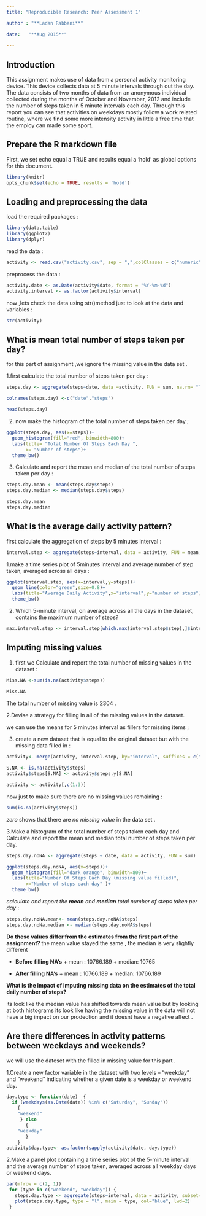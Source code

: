 ```yaml
---
title: "Reproducible Research: Peer Assessment 1"

author : "**Ladan Rabbani**"

date:   "**Aug 2015**"
  
---
```

## Introduction
 This assignment makes use of data from a personal activity monitoring device. This device collects data at 5 minute intervals through out the day. The data consists of two months of data from an anonymous individual collected during the months of October and November, 2012 and include the number of steps taken in 5 minute intervals each day.
 Through this report you can see that activities on weekdays mostly follow a work related routine, where we find some more intensity activity in little a free time that the employ can made some sport.

## Prepare the R markdown file 

First, we set echo equal a TRUE and results equal a 'hold' as global options for this document.
```r
library(knitr)
opts_chunk$set(echo = TRUE, results = 'hold')
```

## Loading and preprocessing the data
load the required packages :
```r
library(data.table)
library(ggplot2)
library(dplyr)
```
read the data :

```r
activity <- read.csv("activity.csv", sep = ",",colClasses = c("numeric","character","numeric"))
```

preprocess the data :

```r
activity.date <- as.Date(activity$date, format = "%Y-%m-%d")
activity.interval <- as.factor(activity$interval)
```
now ,lets check the data using str()method just to look at the data and variables :
```r
str(activity)
```

## What is mean total number of steps taken per day?
for this part of assignment ,we ignore the missing value in the data set .

1.first calculate the total number of steps taken per day :
```r
steps.day <- aggregate(steps~date, data =activity, FUN = sum, na.rm= "TRUE")

colnames(steps.day) <-c("date","steps")

head(steps.day)
```

2. now make the histogram of the total number of steps taken per day ;
```r
ggplot(steps.day, aes(x=steps))+
  geom_histogram(fill="red", binwidth=800)+
  labs(title= "Total Number Of Steps Each Day ",
       x= "Number of steps")+
  theme_bw()
```

3. Calculate and report the mean and median of the total number of steps taken per day :

```r
steps.day.mean <- mean(steps.day$steps)
steps.day.median <- median(steps.day$steps)

steps.day.mean
steps.day.median
```

## What is the average daily activity pattern?
first calculate the aggregation of steps by 5 minutes interval :

```r
interval.step <- aggregate(steps~interval, data = activity, FUN = mean, na.rm="TRUE")
```

1.make a time series plot of 5minutes interval and average number of step taken, averaged across all days :

```r
ggplot(interval.step, aes(x=interval,y=steps))+
  geom_line(color="green",size=0.8)+
  labs(title="Average Daily Activity",x="interval",y="number of steps")+
  theme_bw()
```

2. Which 5-minute interval, on average across all the days in the dataset, contains the maximum number of steps?

```r
max.interval.step <- interval.step[which.max(interval.step$step),]$interval
```

## Imputing missing values

1. first we Calculate and report the total number of missing values in the dataset :
```r
Miss.NA <-sum(is.na(activity$steps))

Miss.NA
```

The total number of missing value is 2304 .

2.Devise a strategy for filling in all of the missing values in the dataset. 

  we can use the means for 5 minutes interval as fillers for missing items ;

3. create a new dataset that is equal to the original dataset but with the missing data filled in :

```r
activity<- merge(activity, interval.step, by="interval", suffixes = c("", ".y"))
 
S.NA <- is.na(activity$steps)
activity$steps[S.NA] <- activity$steps.y[S.NA]

activity <- activity[,c(1:3)]
```
now just to make sure there are no missing values remaining :
```r
sum(is.na(activity$steps))
```
  *zero* shows that there are *no missing value * in the data set .
  
3.Make a histogram of the total number of steps taken each day and Calculate and report the mean and median total number of steps taken per day. 
```r
steps.day.noNA <- aggregate(steps ~ date, data = activity, FUN = sum)

ggplot(steps.day.noNA, aes(x=steps))+
  geom_histogram(fill="dark orange", binwidth=800)+
  labs(title="Number Of Steps Each Day (missing value filled)",
       x="Number of steps each day" )+
  theme_bw()
```

*calculate and report the **mean** and **median** total number of steps taken per day* :

```r
steps.day.noNA.mean<- mean(steps.day.noNA$steps)
steps.day.noNa.median <- median(steps.day.noNA$steps)
```

**Do these values differ from the estimates from the first part of the assignment? **
the mean value stayed the same , the median is very slightly different 

* **Before filling NA's** 
      + mean : 10766.189
      + median: 10765
      
* **After filling NA's**
      + mean : 10766.189
      + median: 10766.189
      
**What is the impact of imputing missing data on the estimates of the total daily number of steps?**

its look like the median value has shifted towards mean value but by looking at both histograms its look like having the missing value in the data will not have a big impact on our prodection and it doesnt have a negative affect . 
      
## Are there differences in activity patterns between weekdays and weekends?

we will use the dateset with the filled in missing value for this part .

1.Create a new factor variable in the dataset with two levels – “weekday” and “weekend” indicating whether a given date is a weekday or weekend day.

```r
day.type <- function(date)  {
  if (weekdays(as.Date(date)) %in% c("Saturday", "Sunday"))
    {
    "weekend"
     } else 
       {
    "weekday"
       }
    }
activity$day.type<- as.factor(sapply(activity$date, day.type))
```

2.Make a panel plot containing a time series plot of the 5-minute interval  and the average number of steps taken, averaged across all weekday days or weekend days. 

```r

par(mfrow = c(2, 1))
 for (type in c("weekend", "weekday")) {
   steps.day.type <- aggregate(steps~interval, data = activity, subset=activity$day.type == type, FUN =mean)
   plot(steps.day.type, type = "l", main = type, col="blue", lwd=2)
 }
```


